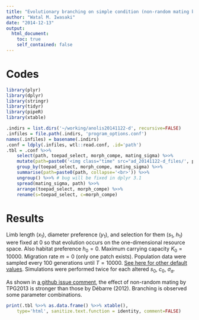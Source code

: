 ```yaml
---
title: "Evolutionary branching on simple condition (non-random mating by TPH2011)"
author: "Watal M. Iwasaki"
date: "2014-12-13"
output:
  html_document:
    toc: true
    self_contained: false
---
```


Codes
================================================================================

```r
library(plyr)
library(dplyr)
library(stringr)
library(tidyr)
library(pipeR)
library(xtable)
```

```r
.indirs = list.dirs('~/working/anolis20141122-d', recursive=FALSE)
.infiles = file.path(.indirs, 'program_options.conf')
names(.infiles) = basename(.indirs)
.conf = ldply(.infiles, wtl::read.conf, .id='path')
.tbl = .conf %>>%
    select(path, toepad_select, morph_compe, mating_sigma) %>>%
    mutate(path=paste0('<img class="time" src="ad_20141122-d_files/', path, '.png" alt="', path, '">')) %>>%
    group_by(toepad_select, morph_compe, mating_sigma) %>>%
    summarise(path=paste0(path, collapse='<br>')) %>>%
    ungroup() %>>% # bug will be fixed in dplyr 3.1
    spread(mating_sigma, path) %>>%
    arrange(toepad_select, morph_compe) %>>%
    rename(s=toepad_select, c=morph_compe)
```

Results
================================================================================

Limb length ($x_1$), diameter preference ($y_1$), and selection for them ($s_1$, $h_1$) were fixed at $0$ so that evolution occurs on the one-dimensional resource space.
Also habitat preference $h_0 = 0$.
Maximum carrying capacity $K_0 = 10000$.
Migration rate $m = 0$ (only one patch exists).
Population data were sampled every 100 generations until $T = 10000$.
[See here for other default values](http://heavywatal.github.io/edal/group__biol__param.html).
Simulations were performed twice for each altered $s_0$, $c_0$, $\sigma_a$.

As shown in [a github issue comment](https://github.com/heavywatal/edal/issues/8),
the effect of non-random mating by TPG2013 is stronger than those by Débarre (2012).
Branching is observed some parameter combinations.

<div>
<style type="text/css">
<!--
img.time {
  max-width: 720px;
  margin: 8px;
}
tr:nth-child(2n) {
  background: #ddd;
}
tr:nth-child(2n-1) {
  background: #bbb;
}
-->
</style>
```r
print(.tbl %>>% as.data.frame() %>>% xtable(),
    type='html', sanitize.text.function = identity, comment=FALSE)
```
</div>
